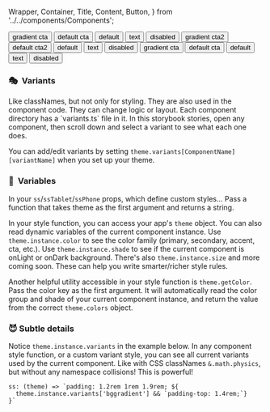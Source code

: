   Wrapper,
  Container,
  Title,
  Content,
  Button,
} from '../../components/Components';

<Meta title="core/Style props" />

<ThemeProvider>
<Wrapper>

<Container variant="bgcolor">
  <Title color="cta">on light:</Title>
  <Content>
    <Button variant="bggradient" color="cta">
      gradient cta
    </Button>
    <Button color="cta">default cta</Button>
    <Button>default</Button>
    <Button variant="text" color="cta">
      text
    </Button>
    <Button variant="disabled" color="cta">
      disabled
    </Button>
  </Content>
</Container>

<Container variant="bggradient" color="cta">
  <Title color="cta2">on gradient:</Title>
  <Content>
    <Button variant="bggradient" color="cta2">
      gradient cta2
    </Button>
    <Button color="cta2">default cta2</Button>
    <Button>default</Button>
    <Button variant="text" color="cta2">
      text
    </Button>
    <Button variant="disabled" color="cta2">
      disabled
    </Button>
  </Content>
</Container>

<Container variant="bgcolor" onDark>
  <Title onDark>on dark:</Title>
  <Content>
    <Button variant="bggradient" color="cta">
      gradient cta
    </Button>
    <Button color="cta">default cta</Button>
    <Button>default</Button>
    <Button variant="text" color="cta">
      text
    </Button>
    <Button variant="disabled" color="cta">
      disabled
    </Button>
  </Content>
</Container>

<h3 className="gold">🎭 &nbsp;Variants</h3>
Like classNames, but not only for styling. They are also used in the component code.
They can change logic or layout. Each component directory has a `variants.ts` file
in it. In this storybook stories, open any component, then scroll down and select
a variant to see what each one does.

You can add/edit variants by setting `theme.variants[ComponentName][variantName]` when you set up your theme.

<h3 className="gold">💅 &nbsp;Variables</h3>

In your `ss`/`ssTablet`/`ssPhone` props, which define custom styles... Pass a function that takes theme as the first argument and returns a string.

In your style function, you can access your app's `theme` object. You can also read dynamic variables of the current component instance. Use `theme.instance.color` to see the color family (primary, secondary, accent, cta, etc.). Use `theme.instance.shade` to see if the current component is onLight or onDark background. There's also `theme.instance.size` and more coming soon. These can help you write smarter/richer style rules.

Another helpful utility accessible in your style function is `theme.getColor`. Pass the color key as the first argument. It will automatically read the color group and shade of your current component instance, and return the value from the correct `theme.colors` object.

<h3 className="gold">😈 Subtle details</h3>

Notice `theme.instance.variants` in the example below. In any component style function, or a custom variant style, you can see all current variants used by the current component. Like with CSS classNames `&.math.physics`, but without any namespace collisions! This is powerful!

```
ss: (theme) => `padding: 1.2rem 1rem 1.9rem; ${
  theme.instance.variants['bggradient'] && `padding-top: 1.4rem;`}
}`
```

</Wrapper>
</ThemeProvider>
